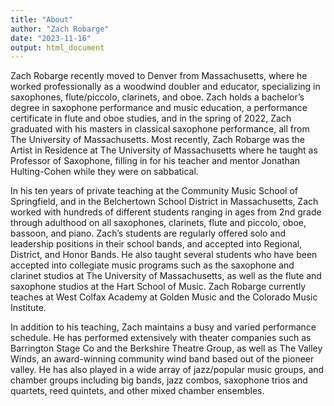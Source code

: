 ```yaml
---
title: "About"
author: "Zach Robarge"
date: "2023-11-16"
output: html_document
---
```


Zach Robarge recently moved to Denver from Massachusetts, where he worked professionally as a woodwind doubler and educator, specializing in saxophones, flute/piccolo, clarinets, and oboe. Zach holds a bachelor’s degree in saxophone performance and music education, a performance certificate in flute and oboe studies, and in the spring of 2022, Zach graduated with his masters in classical saxophone performance, all from The University of Massachusetts. Most recently, Zach Robarge was the Artist in Residence at The University of Massachusetts where he taught as Professor of Saxophone, filling in for his teacher and mentor Jonathan Hulting-Cohen while they were on sabbatical.

In his ten years of private teaching at the Community Music School of Springfield, and in the Belchertown School District in Massachusetts, Zach worked with hundreds of different students ranging in ages from 2nd grade through adulthood on all saxophones, clarinets, flute and piccolo, oboe, bassoon, and piano. Zach’s students are regularly offered solo and leadership positions in their school bands, and accepted into Regional, District, and Honor Bands. He also taught several students who have been accepted into collegiate music programs such as the saxophone and clarinet studios at The University of Massachusetts, as well as the flute and saxophone studios at the Hart School of Music. Zach Robarge currently teaches at West Colfax Academy at Golden Music and the Colorado Music Institute.  

In addition to his teaching, Zach maintains a busy and varied performance schedule. He has performed extensively with theater companies such as Barrington Stage Co and the Berkshire Theatre Group, as well as The Valley Winds, an award-winning community wind band based out of the pioneer valley. He has also played in a wide array of jazz/popular music groups, and chamber groups including big bands, jazz combos, saxophone trios and quartets, reed quintets, and other mixed chamber ensembles.